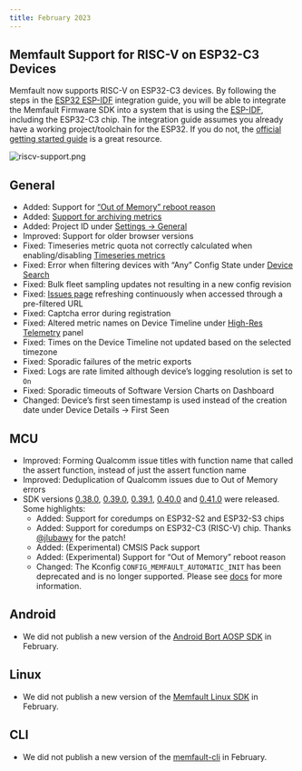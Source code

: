```yaml
---
title: February 2023
---
```


## Memfault Support for RISC-V on ESP32-C3 Devices

Memfault now supports RISC-V on ESP32-C3 devices. By following the steps in the
[ESP32 ESP-IDF](/docs/mcu/espressif-esp32-guide/) integration guide, you will be
able to integrate the Memfault Firmware SDK into a system that is using the
[ESP-IDF](https://docs.espressif.com/projects/esp-idf), including the ESP32-C3
chip. The integration guide assumes you already have a working project/toolchain
for the ESP32. If you do not, the
[official getting started guide](https://docs.espressif.com/projects/esp-idf/en/latest/esp32/get-started/index.html)
is a great resource.

![riscv-support.png](/img/blog/2023-02-28-Memfault-RISCV-Support.png)

<!-- truncate -->

## General

- Added: Support for
  [“Out of Memory” reboot reason](/docs/platform/reference-reboot-reason-ids/#error-reboot-reasons)
- Added:
  [Support for archiving metrics](/docs/platform/metrics/#archiving--unarchiving-metrics)
- Added: Project ID under
  [Settings → General](https://app.memfault.com/organizations/-/projects/-/settings)
- Improved: Support for older browser versions
- Fixed: Timeseries metric quota not correctly calculated when
  enabling/disabling [Timeseries metrics](/docs/platform/metrics/#timeseries)
- Fixed: Error when filtering devices with “Any” Config State under
  [Device Search](https://app.memfault.com/organizations/-/projects/-/devices)
- Fixed: Bulk fleet sampling updates not resulting in a new config revision
- Fixed:
  [Issues page](https://app.memfault.com/organizations/-/projects/-/issues)
  refreshing continuously when accessed through a pre-filtered URL
- Fixed: Captcha error during registration
- Fixed: Altered metric names on Device Timeline under
  [High-Res Telemetry](/docs/android/android-custom-metrics/#high-resolution-telemetry-hrt)
  panel
- Fixed: Times on the Device Timeline not updated based on the selected timezone
- Fixed: Sporadic failures of the metric exports
- Fixed: Logs are rate limited although device’s logging resolution is set to
  `On`
- Fixed: Sporadic timeouts of Software Version Charts on Dashboard
- Changed: Device’s first seen timestamp is used instead of the creation date
  under Device Details → First Seen

## MCU

- Improved: Forming Qualcomm issue titles with function name that called the
  assert function, instead of just the assert function name
- Improved: Deduplication of Qualcomm issues due to Out of Memory errors
- SDK versions
  [0.38.0](https://github.com/memfault/memfault-firmware-sdk/blob/master/CHANGES.md#changes-between-memfault-sdk-0380-and-sdk-0372---feb-1-2023),
  [0.39.0](https://github.com/memfault/memfault-firmware-sdk/blob/master/CHANGES.md#changes-between-memfault-sdk-0390-and-sdk-0380---feb-3-2023),
  [0.39.1](https://github.com/memfault/memfault-firmware-sdk/blob/master/CHANGES.md#changes-between-memfault-sdk-0391-and-sdk-0390---feb-3-2023),
  [0.40.0](https://github.com/memfault/memfault-firmware-sdk/blob/master/CHANGES.md#changes-between-memfault-sdk-0400-and-sdk-0391---feb-15-2023)
  and
  [0.41.0](https://github.com/memfault/memfault-firmware-sdk/blob/master/CHANGES.md#changes-between-memfault-sdk-0410-and-sdk-0400---feb-22-2023)
  were released. Some highlights:
  - Added: Support for coredumps on ESP32-S2 and ESP32-S3 chips
  - Added: Support for coredumps on ESP32-C3 (RISC-V) chip. Thanks
    [@jlubawy](https://github.com/jlubawy) for the patch!
  - Added: (Experimental) CMSIS Pack support
  - Added: (Experimental) Support for “Out of Memory” reboot reason
  - Changed: The Kconfig `CONFIG_MEMFAULT_AUTOMATIC_INIT` has been deprecated
    and is no longer supported. Please see
    [docs](/docs/mcu/espressif-esp32-guide#initializing-memfault) for more
    information.

## Android

- We did not publish a new version of the
  [Android Bort AOSP SDK](https://github.com/memfault/bort) in February.

## Linux

- We did not publish a new version of the
  [Memfault Linux SDK](https://github.com/memfault/memfault-linux-sdk) in
  February.

## CLI

- We did not publish a new version of the
  [memfault-cli](https://pypi.org/project/memfault-cli/) in February.
